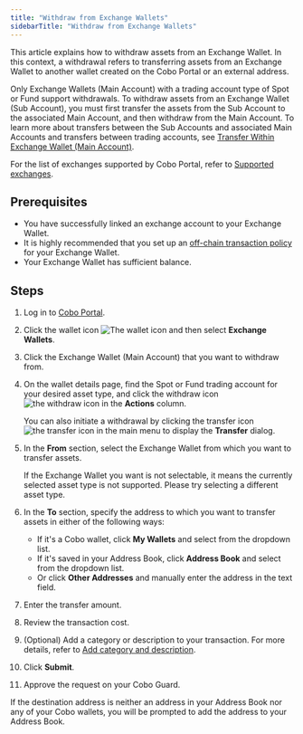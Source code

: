 ```yaml
---
title: "Withdraw from Exchange Wallets"
sidebarTitle: "Withdraw from Exchange Wallets"
---
```


This article explains how to withdraw assets from an Exchange Wallet. In this context, a withdrawal refers to transferring assets from an Exchange Wallet to another wallet created on the Cobo Portal or an external address. 

Only Exchange Wallets (Main Account) with a trading account type of Spot or Fund support withdrawals. To withdraw assets from an Exchange Wallet (Sub Account), you must first transfer the assets from the Sub Account to the associated Main Account, and then withdraw from the Main Account. To learn more about transfers between the Sub Accounts and associated Main Accounts and transfers between trading accounts, see [Transfer Within Exchange Wallet (Main Account)]().

For the list of exchanges supported by Cobo Portal, refer to [Supported exchanges](/en/portal/exchange-wallets/supported-exchanges).

## Prerequisites

- You have successfully linked an exchange account to your Exchange Wallet.
- It is highly recommended that you set up an [off-chain transaction policy](/en/portal/risk-controls/tx-policies-overview) for your Exchange Wallet.
- Your Exchange Wallet has sufficient balance.

## Steps

1. Log in to [Cobo Portal](https://portal.cobo.com/login).
2. Click the wallet icon <img src="/en/images/exchange-wallet/1.png" className="icon" alt="The wallet icon" /> and then select **Exchange Wallets**.
3. Click the Exchange Wallet (Main Account) that you want to withdraw from.
4. On the wallet details page, find the Spot or Fund trading account for your desired asset type, and click the withdraw icon <img src="/en/images/exchange-wallet/11.png" className="icon" alt="the withdraw icon"></img> in the **Actions** column.

    <Note>You can also initiate a withdrawal by clicking the transfer icon <img src="/en/images/transfers/transfer-button.svg" className="icon" alt="the transfer icon" /> in the main menu to display the **Transfer** dialog.</Note>

5. In the **From** section, select the Exchange Wallet from which you want to transfer assets.

    <Note>If the Exchange Wallet you want is not selectable, it means the currently selected asset type is not supported. Please try selecting a different asset type.</Note>

6. In the **To** section, specify the address to which you want to transfer assets in either of the following ways:
   - If it's a Cobo wallet, click **My Wallets** and select from the dropdown list.
   - If it's saved in your Address Book, click **Address Book** and select from the dropdown list.
   - Or click **Other Addresses** and manually enter the address in the text field.
7. Enter the transfer amount.
8. Review the transaction cost.
9. (Optional) Add a category or description to your transaction. For more details, refer to [Add category and description](/en/portal/transfers/add-category).
10. Click **Submit**.
11. Approve the request on your Cobo Guard.

If the destination address is neither an address in your Address Book nor any of your Cobo wallets, you will be prompted to add the address to your Address Book.